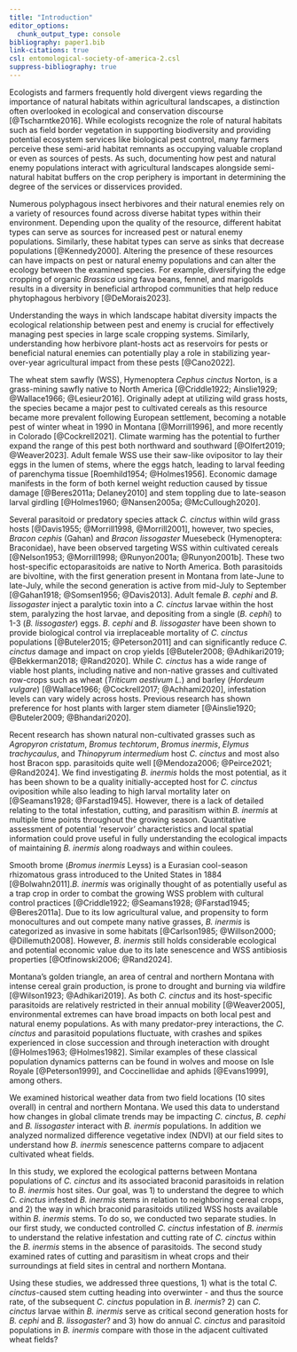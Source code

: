 ```yaml
---
title: "Introduction"
editor_options: 
  chunk_output_type: console
bibliography: paper1.bib
link-citations: true
csl: entomological-society-of-america-2.csl
suppress-bibliography: true
---
```


Ecologists and farmers frequently hold divergent views regarding the importance of natural habitats within agricultural landscapes, a distinction often overlooked in ecological and conservation discourse [@Tscharntke2016]. While ecologists recognize the role of natural habitats such as field border vegetation in supporting biodiversity and providing potential ecosystem services like biological pest control, many farmers perceive these semi-arid habitat remnants as occupying valuable cropland or even as sources of pests. As such, documenting how pest and natural enemy populations interact with agricultural landscapes alongside semi-natural habitat buffers on the crop periphery is important in determining the degree of the services or disservices provided. 

Numerous polyphagous insect herbivores and their natural enemies rely on a variety of resources found across diverse habitat types within their environment. Depending upon the quality of the resource, different habitat types can serve as sources for increased pest or natural enemy populations. Similarly, these habitat types can serve as sinks that decrease populations [@Kennedy2000]. Altering the presence of these resources can have impacts on pest or natural enemy populations and can alter the ecology between the examined species. For example, diversifying the edge cropping of organic *Brassica* using fava beans, fennel, and marigolds results in a diversity in beneficial arthropod communities that help reduce phytophagous herbivory [@DeMorais2023]. 

Understanding the ways in which landscape habitat diversity impacts the ecological relationship between pest and enemy is crucial for effectively managing pest species in large scale cropping systems. Similarly, understanding how herbivore plant-hosts act as reservoirs for pests or beneficial natural enemies can potentially play a role in stabilizing year-over-year agricultural impact from these pests [@Cano2022]. 

The wheat stem sawfly (WSS), Hymenoptera *Cephus cinctus* Norton, is a grass-mining sawfly native to North America [@Criddle1922; Ainslie1929; @Wallace1966; @Lesieur2016]. Originally adept at utilizing wild grass hosts, the species became a major pest to cultivated cereals as this resource became more prevalent following European settlement, becoming a notable pest of winter wheat in 1990 in Montana [@Morrill1996], and more recently in Colorado [@Cockrell2021]. Climate warming has the potential to further expand the range of this pest both northward and southward [@Olfert2019; @Weaver2023]. Adult female WSS use their saw-like ovipositor to lay their eggs in the lumen of stems, where the eggs hatch, leading to larval feeding of parenchyma tissue [Roemhild1954; @Holmes1956]. Economic damage manifests in the form of both kernel weight reduction caused by tissue damage [@Beres2011a; Delaney2010] and stem toppling due to late-season larval girdling [@Holmes1960; @Nansen2005a; @McCullough2020]. 
  
Several parasitoid or predatory species attack *C. cinctus* within wild grass hosts [@Davis1955; @Morrill1998, @Morrill2001], however, two species, *Bracon cephis* (Gahan) and *Bracon lissogaster* Muesebeck (Hymenoptera: Braconidae), have been observed targeting WSS within cultivated cereals [@Nelson1953; @Morrill1998; @Runyon2001a; @Runyon2001b]. These two host-specific ectoparasitoids are native to North America. Both parasitoids are bivoltine, with the first generation present in Montana from late-June to late-July, while the second generation is active from mid-July to September [@Gahan1918; @Somsen1956; @Davis2013]. Adult female *B. cephi* and *B. lissogaster* inject a paralytic toxin into a *C. cinctus* larvae within the host stem, paralyzing the host larvae, and depositing from a single (*B. cephi*) to 1-3 (*B. lissogaster*) eggs. *B. cephi* and *B. lissogaster* have been shown to provide biological control via irreplaceable mortality of *C. cinctus* populations [@Buteler2015; @Peterson2011] and can significantly reduce *C. cinctus* damage and impact on crop yields [@Buteler2008; @Adhikari2019; @Bekkerman2018; @Rand2020]. While *C. cinctus* has a wide range of viable host plants, including native and non-native grasses and cultivated row-crops such as wheat (*Triticum aestivum L.*) and barley (*Hordeum vulgare*) [@Wallace1966; @Cockrell2017; @Achhami2020], infestation levels can vary widely across hosts. Previous research has shown preference for host plants with larger stem diameter [@Ainslie1920; @Buteler2009; @Bhandari2020]. 

Recent research has shown natural non-cultivated grasses such as *Agropyron cristatum*, *Bromus techtorum*, *Bromus inermis*, *Elymus trachycaulus*, and *Thinopyrum intermedium* host *C. cinctus* and most also host Bracon spp. parasitoids quite well [@Mendoza2006; @Peirce2021; @Rand2024]. We find investigating *B. inermis* holds the most potential, as it has been shown to be a quality initially-accepted host for *C. cinctus* oviposition while also leading to high larval mortality later on [@Seamans1928; @Farstad1945]. However, there is a lack of detailed relating to the total infestation, cutting, and parasitism within *B. inermis* at multiple time points throughout the growing season. Quantitative assessment of potential 'reservoir' characteristics and local spatial information could prove useful in fully understanding the ecological impacts of maintaining *B. inermis* along roadways and within coulees.  

Smooth brome (*Bromus inermis* Leyss) is a Eurasian cool-season rhizomatous grass introduced to the United States in 1884 [@Bolwahn2011].*B. inermis* was originally thought of as potentially useful as a trap crop in order to combat the growing WSS problem with cultural control practices [@Criddle1922; @Seamans1928; @Farstad1945; @Beres2011a]. Due to its low agricultural value, and propensity to form monocultures and out compete many native grasses, *B. inermis* is categorized as invasive in some habitats [@Carlson1985; @Willson2000; @Dillemuth2008]. However, *B. inermis* still holds considerable ecological and potential economic value due to its late senescence and WSS antibiosis properties [@Otfinowski2006; @Rand2024].

Montana's golden triangle, an area of central and northern Montana with intense cereal grain production, is prone to drought and burning via wildfire [@Wilson1923; @Adhikari2019]. As both *C. cinctus* and its host-specific parasitoids are relatively restricted in their annual mobility [@Weaver2005], environmental extremes can have broad impacts on both local pest and natural enemy populations. As with many predator-prey interactions, the *C. cinctus* and parasitoid populations fluctuate, with crashes and spikes experienced in close succession and through ineteraction with drought [@Holmes1963; @Holmes1982]. Similar examples of these classical population dynamics patterns can be found in wolves and moose on Isle Royale [@Peterson1999], and Coccinellidae and aphids [@Evans1999], among others. 

We examined historical weather data from two field locations (10 sites overall) in central and northern Montana. We used this data to understand how changes in global climate trends may be impacting *C. cinctus*, *B. cephi* and *B. lissogaster* interact with *B. inermis* populations. In addition we analyzed normalized difference vegetative index (NDVI) at our field sites to understand how *B. inermis* senescence patterns compare to adjacent cultivated wheat fields. 

In this study, we explored the ecological patterns between Montana populations of *C. cinctus* and its associated braconid parasitoids in relation to *B. inermis* host sites. Our goal, was 1) to understand the degree to which *C. cinctus* infested *B. inermis* stems in relation to neighboring cereal crops, and 2) the way in which braconid parasitoids utilized WSS hosts available within *B. inermis* stems. To do so, we conducted two separate studies. In our first study, we conducted controlled *C. cinctus* infestation of *B. inermis* to understand the relative infestation and cutting rate of *C. cinctus* within the *B. inermis* stems in the absence of parasitoids. The second study examined rates of cutting and parasitism in wheat crops and their surroundings at field sites in central and northern Montana. 

Using these studies, we addressed three questions, 1) what is the total *C. cinctus*-caused stem cutting heading into overwinter - and thus the source rate, of the subsequent *C. cinctus* population in *B. inermis*? 2) can *C. cinctus* larvae within *B. inermis* serve as critical second generation hosts for *B. cephi* and *B. lissogaster*? and 3) how do annual *C. cinctus* and parasitoid populations in *B. inermis* compare with those in the adjacent cultivated wheat fields?


